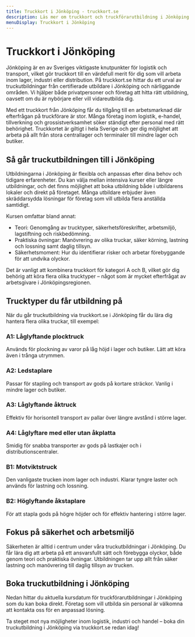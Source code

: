 ```yaml
---
title: Truckkort i Jönköping - truckkort.se
description: Läs mer om truckkort och truckförarutbildning i Jönköping på truckkort.se
menuDisplay: Truckkort i Jönköping
---
```


# Truckkort i Jönköping

Jönköping är en av Sveriges viktigaste knutpunkter för logistik och transport, vilket gör truckkort till en värdefull merit för dig som vill arbeta inom lager, industri eller distribution. På truckkort.se hittar du ett urval av truckutbildningar från certifierade utbildare i Jönköping och närliggande områden. Vi hjälper både privatpersoner och företag att hitta rätt utbildning, oavsett om du är nybörjare eller vill vidareutbilda dig.

Med ett truckkort från Jönköping får du tillgång till en arbetsmarknad där efterfrågan på truckförare är stor. Många företag inom logistik, e-handel, tillverkning och grossistverksamhet söker ständigt efter personal med rätt behörighet. Truckkortet är giltigt i hela Sverige och ger dig möjlighet att arbeta på allt från stora centrallager och terminaler till mindre lager och butiker.

## Så går truckutbildningen till i Jönköping

Utbildningarna i Jönköping är flexibla och anpassas efter dina behov och tidigare erfarenheter. Du kan välja mellan intensiva kurser eller längre utbildningar, och det finns möjlighet att boka utbildning både i utbildarens lokaler och direkt på företaget. Många utbildare erbjuder även skräddarsydda lösningar för företag som vill utbilda flera anställda samtidigt.

Kursen omfattar bland annat:

- Teori: Genomgång av trucktyper, säkerhetsföreskrifter, arbetsmiljö, lagstiftning och riskbedömning.
- Praktiska övningar: Manövrering av olika truckar, säker körning, lastning och lossning samt daglig tillsyn.
- Säkerhetsmoment: Hur du identifierar risker och arbetar förebyggande för att undvika olyckor.

Det är vanligt att kombinera truckkort för kategori A och B, vilket gör dig behörig att köra flera olika trucktyper – något som är mycket efterfrågat av arbetsgivare i Jönköpingsregionen.

## Trucktyper du får utbildning på

När du går truckutbildning via truckkort.se i Jönköping får du lära dig hantera flera olika truckar, till exempel:

### A1: Låglyftande plocktruck

Används för plockning av varor på låg höjd i lager och butiker. Lätt att köra även i trånga utrymmen.

### A2: Ledstaplare

Passar för stapling och transport av gods på kortare sträckor. Vanlig i mindre lager och butiker.

### A3: Låglyftande åktruck

Effektiv för horisontell transport av pallar över längre avstånd i större lager.

### A4: Låglyftare med eller utan åkplatta

Smidig för snabba transporter av gods på lastkajer och i distributionscentraler.

### B1: Motviktstruck

Den vanligaste trucken inom lager och industri. Klarar tyngre laster och används för lastning och lossning.

### B2: Höglyftande åkstaplare

För att stapla gods på högre höjder och för effektiv hantering i större lager.

## Fokus på säkerhet och arbetsmiljö

Säkerheten är alltid i centrum under våra truckutbildningar i Jönköping. Du får lära dig att arbeta på ett ansvarsfullt sätt och förebygga olyckor, både genom teori och praktiska övningar. Utbildningen tar upp allt från säker lastning och manövrering till daglig tillsyn av trucken.

## Boka truckutbildning i Jönköping

Nedan hittar du aktuella kursdatum för truckförarutbildningar i Jönköping som du kan boka direkt. Företag som vill utbilda sin personal är välkomna att kontakta oss för en anpassad lösning.

Ta steget mot nya möjligheter inom logistik, industri och handel – boka din truckutbildning i Jönköping via truckkort.se redan idag!

<ForkliftCourses city="jonkoping" />
